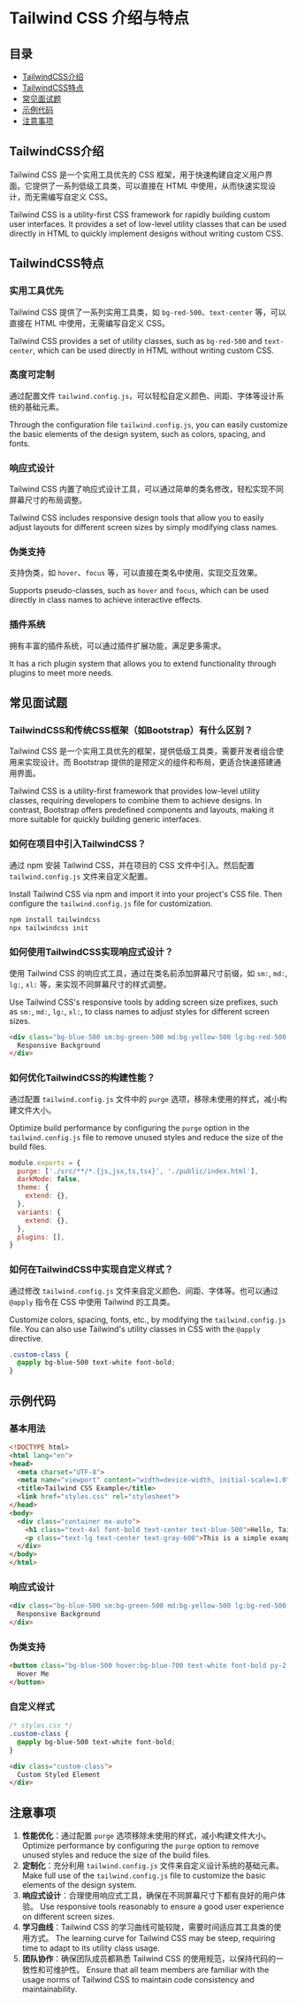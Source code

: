 # Tailwind CSS 介绍与特点

## 目录
- [TailwindCSS介绍](#Tailwindcss介绍)
- [TailwindCSS特点](#Tailwindcss特点)
- [常见面试题](#常见面试题)
- [示例代码](#示例代码)
- [注意事项](#注意事项)

## TailwindCSS介绍
Tailwind CSS 是一个实用工具优先的 CSS 框架，用于快速构建自定义用户界面。它提供了一系列低级工具类，可以直接在 HTML 中使用，从而快速实现设计，而无需编写自定义 CSS。

Tailwind CSS is a utility-first CSS framework for rapidly building custom user interfaces. It provides a set of low-level utility classes that can be used directly in HTML to quickly implement designs without writing custom CSS.

## TailwindCSS特点

### 实用工具优先
Tailwind CSS 提供了一系列实用工具类，如 `bg-red-500`、`text-center` 等，可以直接在 HTML 中使用，无需编写自定义 CSS。

Tailwind CSS provides a set of utility classes, such as `bg-red-500` and `text-center`, which can be used directly in HTML without writing custom CSS.

### 高度可定制
通过配置文件 `tailwind.config.js`，可以轻松自定义颜色、间距、字体等设计系统的基础元素。

Through the configuration file `tailwind.config.js`, you can easily customize the basic elements of the design system, such as colors, spacing, and fonts.

### 响应式设计
Tailwind CSS 内置了响应式设计工具，可以通过简单的类名修改，轻松实现不同屏幕尺寸的布局调整。

Tailwind CSS includes responsive design tools that allow you to easily adjust layouts for different screen sizes by simply modifying class names.

### 伪类支持
支持伪类，如 `hover`、`focus` 等，可以直接在类名中使用，实现交互效果。

Supports pseudo-classes, such as `hover` and `focus`, which can be used directly in class names to achieve interactive effects.

### 插件系统
拥有丰富的插件系统，可以通过插件扩展功能，满足更多需求。

It has a rich plugin system that allows you to extend functionality through plugins to meet more needs.

## 常见面试题

### TailwindCSS和传统CSS框架（如Bootstrap）有什么区别？
Tailwind CSS 是一个实用工具优先的框架，提供低级工具类，需要开发者组合使用来实现设计。而 Bootstrap 提供的是预定义的组件和布局，更适合快速搭建通用界面。

Tailwind CSS is a utility-first framework that provides low-level utility classes, requiring developers to combine them to achieve designs. In contrast, Bootstrap offers predefined components and layouts, making it more suitable for quickly building generic interfaces.

### 如何在项目中引入TailwindCSS？
通过 npm 安装 Tailwind CSS，并在项目的 CSS 文件中引入。然后配置 `tailwind.config.js` 文件来自定义配置。

Install Tailwind CSS via npm and import it into your project's CSS file. Then configure the `tailwind.config.js` file for customization.

```bash
npm install tailwindcss
npx tailwindcss init
```

### 如何使用TailwindCSS实现响应式设计？
使用 Tailwind CSS 的响应式工具，通过在类名前添加屏幕尺寸前缀，如 `sm:`, `md:`, `lg:`, `xl:` 等，来实现不同屏幕尺寸的样式调整。

Use Tailwind CSS's responsive tools by adding screen size prefixes, such as `sm:`, `md:`, `lg:`, `xl:`, to class names to adjust styles for different screen sizes.

```html
<div class="bg-blue-500 sm:bg-green-500 md:bg-yellow-500 lg:bg-red-500 xl:bg-purple-500">
  Responsive Background
</div>
```

### 如何优化TailwindCSS的构建性能？
通过配置 `tailwind.config.js` 文件中的 `purge` 选项，移除未使用的样式，减小构建文件大小。

Optimize build performance by configuring the `purge` option in the `tailwind.config.js` file to remove unused styles and reduce the size of the build files.

```javascript
module.exports = {
  purge: ['./src/**/*.{js,jsx,ts,tsx}', './public/index.html'],
  darkMode: false,
  theme: {
    extend: {},
  },
  variants: {
    extend: {},
  },
  plugins: [],
}
```

### 如何在TailwindCSS中实现自定义样式？
通过修改 `tailwind.config.js` 文件来自定义颜色、间距、字体等。也可以通过 `@apply` 指令在 CSS 中使用 Tailwind 的工具类。

Customize colors, spacing, fonts, etc., by modifying the `tailwind.config.js` file. You can also use Tailwind's utility classes in CSS with the `@apply` directive.

```css
.custom-class {
  @apply bg-blue-500 text-white font-bold;
}
```

## 示例代码

### 基本用法
```html
<!DOCTYPE html>
<html lang="en">
<head>
  <meta charset="UTF-8">
  <meta name="viewport" content="width=device-width, initial-scale=1.0">
  <title>Tailwind CSS Example</title>
  <link href="styles.css" rel="stylesheet">
</head>
<body>
  <div class="container mx-auto">
    <h1 class="text-4xl font-bold text-center text-blue-500">Hello, Tailwind CSS!</h1>
    <p class="text-lg text-center text-gray-600">This is a simple example.</p>
  </div>
</body>
</html>
```

### 响应式设计
```html
<div class="bg-blue-500 sm:bg-green-500 md:bg-yellow-500 lg:bg-red-500 xl:bg-purple-500">
  Responsive Background
</div>
```

### 伪类支持
```html
<button class="bg-blue-500 hover:bg-blue-700 text-white font-bold py-2 px-4 rounded">
  Hover Me
</button>
```

### 自定义样式
```css
/* styles.css */
.custom-class {
  @apply bg-blue-500 text-white font-bold;
}
```

```html
<div class="custom-class">
  Custom Styled Element
</div>
```

## 注意事项

1. **性能优化**：通过配置 `purge` 选项移除未使用的样式，减小构建文件大小。
   Optimize performance by configuring the `purge` option to remove unused styles and reduce the size of the build files.
2. **定制化**：充分利用 `tailwind.config.js` 文件来自定义设计系统的基础元素。
   Make full use of the `tailwind.config.js` file to customize the basic elements of the design system.
3. **响应式设计**：合理使用响应式工具，确保在不同屏幕尺寸下都有良好的用户体验。
   Use responsive tools reasonably to ensure a good user experience on different screen sizes.
4. **学习曲线**：Tailwind CSS 的学习曲线可能较陡，需要时间适应其工具类的使用方式。
   The learning curve for Tailwind CSS may be steep, requiring time to adapt to its utility class usage.
5. **团队协作**：确保团队成员都熟悉 Tailwind CSS 的使用规范，以保持代码的一致性和可维护性。
   Ensure that all team members are familiar with the usage norms of Tailwind CSS to maintain code consistency and maintainability.